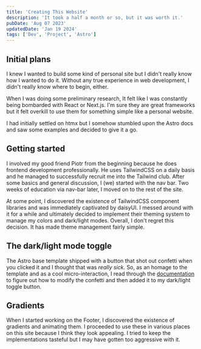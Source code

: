 ```yaml
---
title: 'Creating This Website'
description: 'It took a half a month or so, but it was worth it.'
pubDate: 'Aug 07 2023'
updatedDate: 'Jan 19 2024'
tags: ['Dev', 'Project', 'Astro']
---
```


## Initial plans

I knew I wanted to build some kind of personal site but I didn't really know how I wanted to do it. Without any true experience in web development, I didn't really know where to begin, either. 

When I was doing some preliminary research, It felt like I was constantly being bombarded with React or Next.js. I'm sure they are great frameworks but it felt overkill to use them for something simple like a personal website.

I had initially settled on htmx but I somehow stumbled upon the Astro docs and saw some examples and decided to give it a go.

## Getting started

I involved my good friend Piotr from the beginning because he does frontend development professionally. He uses TailwindCSS on a daily basis and he managed to successfully recruit me into the Tailwind club. After some basics and general discussion, I (we) started with the nav bar. Two weeks of education via nav-bar later, I moved on to the rest of the site.

At some point, I discovered the existence of TailwindCSS component libraries and was immediately captivated by daisyUI. I messed around with it for a while and ultimately decided to implement their theming system to manage my colors and dark/light modes. Overall, I don't regret this decision. It has made theme management fairly simple.

## The dark/light mode toggle

The Astro base template shipped with a button that shot out confetti when you clicked it and I thought that was *really sick*. So, as an homage to the template and as a cool micro-interaction, I read through the [documentation](https://github.com/catdad/canvas-confetti) to figure out how to modify the confetti and then added it to my dark/light toggle button.

## Gradients

When I started working on the Footer, I discovered the existence of gradients and animating them. I proceeded to use these in various places on this site because I think they look appealing. I tried to keep the implementations tasteful but I may have gotten too aggressive with it.
